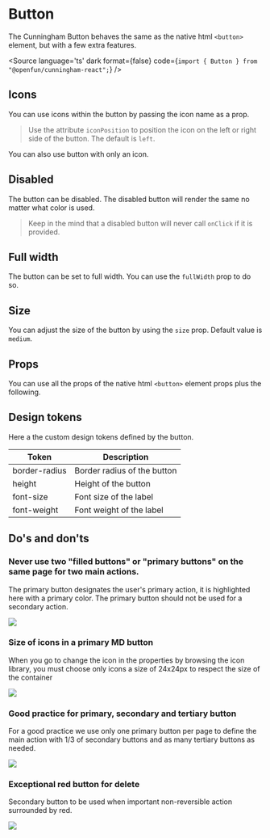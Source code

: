 
<Meta of={Stories}/>

# Button

The Cunningham Button behaves the same as the native html `<button>` element, but with a few extra features.

<Canvas of={Stories.All}/>

<Source
  language='ts'
  dark
  format={false}
  code={`import { Button } from "@openfun/cunningham-react";`}
/>

## Icons

You can use icons within the button by passing the icon name as a prop.

> Use the attribute `iconPosition` to position the icon on the left or right side of the button. The default is `left`.

<Canvas sourceState="shown" of={Stories.IconLeft}/>

<Canvas sourceState="shown" of={Stories.IconRight}/>

You can also use button with only an icon.

<Canvas sourceState="shown" of={Stories.IconOnly}/>

## Disabled

The button can be disabled. The disabled button will render the same no matter what color is used.

> Keep in the mind that a disabled button will never call `onClick` if it is provided.

<Canvas sourceState="shown" of={Stories.Disabled}/>

## Full width

The button can be set to full width. You can use the `fullWidth` prop to do so.

<Canvas sourceState="shown" of={Stories.FullWidth}/>
<Canvas sourceState="shown" of={Stories.FullWidthWithIcon}/>

## Size

You can adjust the size of the button by using the `size` prop. Default value is `medium`.

<Canvas sourceState="shown" of={Stories.Primary}/>
<Canvas sourceState="shown" of={Stories.Small}/>
<Canvas sourceState="shown" of={Stories.Nano}/>

## Props

You can use all the props of the native html `<button>` element props plus the following.

<ArgTypes of={Button} />

## Design tokens

Here a the custom design tokens defined by the button.

| Token        	| Description                 	|
|---------------	|-----------------------------	|
| border-radius 	| Border radius of the button 	|
| height        	| Height of the button        	|
| font-size     	| Font size of the label      	|
| font-weight   	| Font weight of the label    	|

## Do's and don'ts

### Never use two "filled buttons" or "primary buttons" on the same page for two main actions.

The primary button designates the user's primary action, it is highlighted here with a primary color.
The primary button should not be used for a secondary action.

<img src="components/Button/resources/dd_1.svg"/>

### Size of icons in a primary MD button

When you go to change the icon in the properties by browsing the icon library, you must choose only icons a size of 24x24px
to respect the size of the container

<img src="components/Button/resources/dd_2.svg"/>

### Good practice for primary, secondary and tertiary button

For a good practice we use only one primary button per page to define the main action with 1/3 of secondary buttons and as
many tertiary buttons as needed.

<img src="components/Button/resources/dd_3.svg"/>

### Exceptional red button for delete

Secondary button to be used when important non-reversible action surrounded by red.

<img src="components/Button/resources/dd_4.svg"/>
